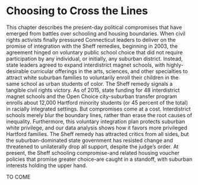 # Choosing to Cross the Lines {#choosing}

This chapter describes the present-day political compromises that have emerged from battles over schooling and housing boundaries. When civil rights activists finally pressured Connecticut leaders to deliver on the promise of integration with the Sheff remedies, beginning in 2003, the agreement hinged on voluntary public school choice that did not require participation by any individual, or initially, any suburban district. Instead, state leaders agreed to expand interdistrict magnet schools, with highly-desirable curricular offerings in the arts, sciences, and other specialties to attract white suburban families to voluntarily enroll their children in the same school as urban students of color. The Sheff remedy signals a tangible civil rights victory. As of 2015, state funding for 48 interdistrict magnet schools and the Open Choice city-suburban transfer program enrolls about 12,000 Hartford minority students (or 45 percent of the total) in racially integrated settings. But compromises come at a cost. Interdistrict schools merely blur the boundary lines, rather than erase the root causes of inequality. Furthermore, this voluntary integration plan protects suburban white privilege, and our data analysis shows how it favors more privileged Hartford families. The Sheff remedy has attracted critics from all sides, but the suburban-dominated state government has resisted change and threatened to unilaterally drop all support, despite the judge's order. At present, the Sheff schooling compromise-and related housing voucher policies that promise greater choice-are caught in a standoff, with suburban interests holding the upper hand.

TO COME
